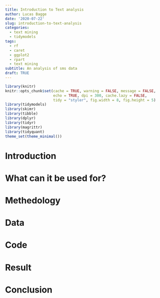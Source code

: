 ```yaml
---
title: Introduction to Text analysis
author: Lucas Bagge
date: '2020-07-22'
slug: introduction-to-text-analysis
categories:
  - text mining
  - tidymodels
tags:
  - rf
  - caret
  - ggplot2
  - rpart
  - text mining
subtitle: An analysis of sms data
draft: TRUE
---
```


```r
library(knitr)
knitr::opts_chunk$set(cache = TRUE, warning = FALSE, message = FALSE, 
                      echo = TRUE, dpi = 300, cache.lazy = FALSE,
                      tidy = "styler", fig.width = 8, fig.height = 5)
library(tidymodels)
library(skimr)
library(tibble)
library(dplyr)
library(tidyr)
library(magrittr)
library(tidyquant)
theme_set(theme_minimal())
```

# Introduction

# What can it be used for?

# Methedology

# Data

# Code 

# Result

# Conclusion

